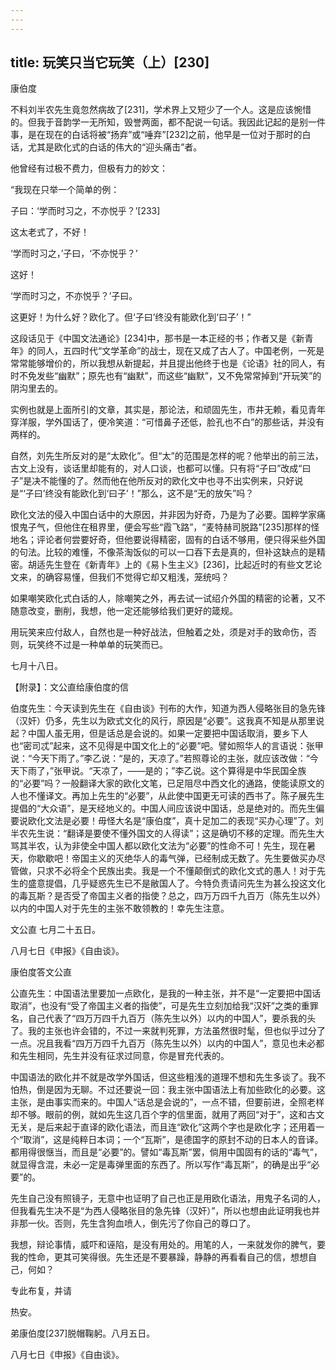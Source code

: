 ```yaml
---
---
---
```

title: 玩笑只当它玩笑（上）[230]
---




康伯度

不料刘半农先生竟忽然病故了[231]，学术界上又短少了一个人。这是应该惋惜的。但我于音韵学一无所知，毁誉两面，都不配说一句话。我因此记起的是别一件事，是在现在的白话将被“扬弃”或“唾弃”[232]之前，他早是一位对于那时的白话，尤其是欧化式的白话的伟大的“迎头痛击”者。

他曾经有过极不费力，但极有力的妙文：

“我现在只举一个简单的例：

子曰：‘学而时习之，不亦悦乎？’[233]

这太老式了，不好！

‘学而时习之，’子曰，‘不亦悦乎？’

这好！

‘学而时习之，不亦悦乎？’子曰。

这更好！为什么好？欧化了。但‘子曰’终没有能欧化到‘曰子’！”

这段话见于《中国文法通论》[234]中，那书是一本正经的书；作者又是《新青年》的同人，五四时代“文学革命”的战士，现在又成了古人了。中国老例，一死是常常能够增价的，所以我想从新提起，并且提出他终于也是《论语》社的同人，有时不免发些“幽默”；原先也有“幽默”，而这些“幽默”，又不免常常掉到“开玩笑”的阴沟里去的。

实例也就是上面所引的文章，其实是，那论法，和顽固先生，市井无赖，看见青年穿洋服，学外国话了，便冷笑道：“可惜鼻子还低，脸孔也不白”的那些话，并没有两样的。

自然，刘先生所反对的是“太欧化”。但“太”的范围是怎样的呢？他举出的前三法，古文上没有，谈话里却能有的，对人口谈，也都可以懂。只有将“子曰”改成“曰子”是决不能懂的了。然而他在他所反对的欧化文中也寻不出实例来，只好说是“‘子曰’终没有能欧化到‘曰子’！”那么，这不是“无的放矢”吗？

欧化文法的侵入中国白话中的大原因，并非因为好奇，乃是为了必要。国粹学家痛恨鬼子气，但他住在租界里，便会写些“霞飞路”，“麦特赫司脱路”[235]那样的怪地名；评论者何尝要好奇，但他要说得精密，固有的白话不够用，便只得采些外国的句法。比较的难懂，不像茶淘饭似的可以一口吞下去是真的，但补这缺点的是精密。胡适先生登在《新青年》上的《易卜生主义》[236]，比起近时的有些文艺论文来，的确容易懂，但我们不觉得它却又粗浅，笼统吗？

如果嘲笑欧化式白话的人，除嘲笑之外，再去试一试绍介外国的精密的论著，又不随意改变，删削，我想，他一定还能够给我们更好的箴规。

用玩笑来应付敌人，自然也是一种好战法，但触着之处，须是对手的致命伤，否则，玩笑终不过是一种单单的玩笑而已。

七月十八日。





【附录】：文公直给康伯度的信


伯度先生：今天读到先生在《自由谈》刊布的大作，知道为西人侵略张目的急先锋（汉奸）仍多，先生以为欧式文化的风行，原因是“必要”。这我真不知是从那里说起？中国人虽无用，但是话总是会说的。如果一定要把中国话取消，要乡下人也“密司忒”起来，这不见得是中国文化上的“必要”吧。譬如照华人的言语说：张甲说：“今天下雨了。”李乙说：“是的，天凉了。”若照尊论的主张，就应该改做：“今天下雨了，”张甲说。“天凉了，——是的；”李乙说。这个算得是中华民国全族的“必要”吗？一般翻译大家的欧化文笔，已足阻尽中西文化的通路，使能读原文的人也不懂译文。再加上先生的“必要”，从此使中国更无可读的西书了。陈子展先生提倡的“大众语”，是天经地义的。中国人间应该说中国话，总是绝对的。而先生偏要说欧化文法是必要！毋怪大名是“康伯度”，真十足加二的表现“买办心理”了。刘半农先生说：“翻译是要使不懂外国文的人得读”；这是确切不移的定理。而先生大骂其半农，认为非使全中国人都以欧化文法为“必要”的性命不可！先生，现在暑天，你歇歇吧！帝国主义的灭绝华人的毒气弹，已经制成无数了。先生要做买办尽管做，只求不必将全个民族出卖。我是一个不懂颠倒式的欧化文式的愚人！对于先生的盛意提倡，几乎疑惑先生已不是敝国人了。今特负责请问先生为甚么投这文化的毒瓦斯？是否受了帝国主义者的指使？总之，四万万四千九百万（陈先生以外）以内的中国人对于先生的主张不敢领教的！幸先生注意。

文公直 七月二十五日。

八月七日《申报》《自由谈》。

康伯度答文公直

公直先生：中国语法里要加一点欧化，是我的一种主张，并不是“一定要把中国话取消”，也没有“受了帝国主义者的指使”，可是先生立刻加给我“汉奸”之类的重罪名，自己代表了“四万万四千九百万（陈先生以外）以内的中国人”，要杀我的头了。我的主张也许会错的，不过一来就判死罪，方法虽然很时髦，但也似乎过分了一点。况且我看“四万万四千九百万（陈先生以外）以内的中国人”，意见也未必都和先生相同，先生并没有征求过同意，你是冒充代表的。

中国语法的欧化并不就是改学外国话，但这些粗浅的道理不想和先生多谈了。我不怕热，倒是因为无聊。不过还要说一回：我主张中国语法上有加些欧化的必要。这主张，是由事实而来的。中国人“话总是会说的”，一点不错，但要前进，全照老样却不够。眼前的例，就如先生这几百个字的信里面，就用了两回“对于”，这和古文无关，是后来起于直译的欧化语法，而且连“欧化”这两个字也是欧化字；还用着一个“取消”，这是纯粹日本词；一个“瓦斯”，是德国字的原封不动的日本人的音译。都用得很惬当，而且是“必要”的。譬如“毒瓦斯”罢，倘用中国固有的话的“毒气”，就显得含混，未必一定是毒弹里面的东西了。所以写作“毒瓦斯”，的确是出乎“必要”的。

先生自己没有照镜子，无意中也证明了自己也正是用欧化语法，用鬼子名词的人，但我看先生决不是“为西人侵略张目的急先锋（汉奸）”，所以也想由此证明我也并非那一伙。否则，先生含狗血喷人，倒先污了你自己的尊口了。

我想，辩论事情，威吓和诬陷，是没有用处的。用笔的人，一来就发你的脾气，要我的性命，更其可笑得很。先生还是不要暴躁，静静的再看看自己的信，想想自己，何如？

专此布复，并请

热安。

弟康伯度[237]脱帽鞠躬。八月五日。

八月七日《申报》《自由谈》。